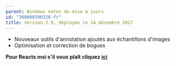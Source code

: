 ```yaml
---
parent: Windows notes de mise à jours
id: "360000390326-fr"
title: Version 2.9, déployée le 14 décembre 2017
---
```

*   Nouveaux outils d'annotation ajoutés aux échantillons d'images
*   Optimisation et correction de bogues

**Pour Reacts msi s'il vous plaît cliquez [ici](https://www.iitreacts.com/install/2.9.1.1418/Reacts.msi)**
